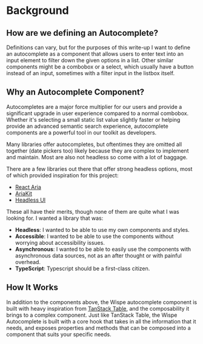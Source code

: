 # Background

## How are we defining an Autocomplete?
Definitions can vary, but for the purposes of this write-up
I want to define an autocomplete as a component that allows 
users to enter text into an input element to filter down 
the given options in a list. Other similar components might be a 
combobox or a select, which usually have a button instead of an input,
sometimes with a filter input in the listbox itself.

## Why an Autocomplete Component?
Autocompletes are a major force multiplier for our users and provide 
a significant upgrade in user experience compared to a normal combobox. 
Whether it's selecting a small static list value slightly faster or 
helping provide an advanced semantic search experience,
autocomplete components are a powerful tool in our toolkit as developers.

Many libraries offer autocompletes, but oftentimes they are omitted all together
(date pickers too) likely because they are complex to implement and maintain. Most 
are also not headless so come with a lot of baggage.

There are a few libraries out there that offer strong headless options, 
most of which provided inspiration for this project:
- [React Aria](https://react-spectrum.adobe.com/react-aria/)
- [AriaKit](https://www.ariakit.org/)
- [Headless UI](https://headlessui.com/)

These all have their merits, though none of them are quite what I 
was looking for. I wanted a library that was:
- **Headless**: I wanted to be able to use my own components and styles.
- **Accessible**: I wanted to be able to use the components without worrying about 
  accessibility issues.
- **Asynchronous**: I wanted to be able to easily use the components with 
  asynchronous data sources, not as an after thought or with painful overhead.
- **TypeScript**: Typescript should be a first-class citizen.

## How It Works
In addition to the components above, the Wispe autocomplete
 component is built with heavy inspiration from [TanStack Table](https://tanstack.com/table/latest/docs/overview),
 and the composability it brings to a complex component. Just like TanStack Table,
 the Wispe Autocomplete is built with a core hook that takes in all the information that it needs,
 and exposes properties and methods that can be composed into a component that 
suits your specific needs.